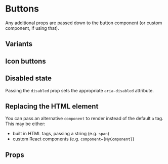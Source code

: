 

<Meta of={ButtonStories} />

# Buttons

Any additional props are passed down to the button component (or custom component, if using that).

<Canvas of={ButtonStories.ExtraProps} name="Docs" />

## Variants

<Canvas>
  <Story of={ButtonStories.Default} />
  <Story of={ButtonStories.Primary} />
  <Story of={ButtonStories.Secondary} />
  <Story of={ButtonStories.Danger} />
  <Story of={ButtonStories.Anchor} />
  <Story of={ButtonStories.AnchorButton} />
  <Story of={ButtonStories.AnchorA} />
</Canvas>

## Icon buttons

<Canvas>
  <Story of={ButtonStories.IconOnly} />
  <Story of={ButtonStories.IconOnlyDanger} />
</Canvas>

## Disabled state

Passing the `disabled` prop sets the appropriate `aria-disabled` attribute.

<Canvas of={ButtonStories.Disabled} />

## Replacing the HTML element

You can pass an alternative `component` to render instead of the default `a` tag. This may be
either:

- built in HTML tags, passing a string (e.g. `span`)
- custom React components (e.g. `component={MyComponent}`)

<Canvas>
  <Story of={ButtonStories.CustomComponent} />
  <Story of={ButtonStories.Link} />
</Canvas>

## Props

<ArgTypes of={ButtonStories} />
